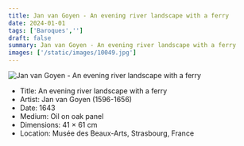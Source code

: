 ```yaml
---
title: Jan van Goyen - An evening river landscape with a ferry
date: 2024-01-01
tags: ['Baroques','']
draft: false
summary: Jan van Goyen - An evening river landscape with a ferry
images: ['/static/images/10049.jpg']
---
```


![Jan van Goyen - An evening river landscape with a ferry](/static/images/10049.jpg)

* Title: An evening river landscape with a ferry
* Artist: Jan van Goyen (1596-1656)
* Date: 1643
* Medium: Oil on oak panel
* Dimensions: 41 × 61 cm
* Location: Musée des Beaux-Arts, Strasbourg, France


